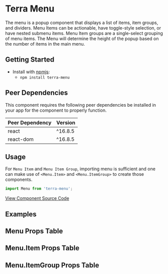 


<Badge />

# Terra Menu

The menu is a popup component that displays a list of items, item groups, and dividers. Menu Items can be actionable, have toggle-style selection, or have nested submenu items. Menu Item groups are a single-select grouping of menu items.
The Menu will determine the height of the popup based on the number of items in the main menu.

## Getting Started

- Install with [npmjs](https://www.npmjs.com):
  - `npm install terra-menu`

<!-- AUTO-GENERATED-CONTENT:START Peer Dependencies -->
## Peer Dependencies

This component requires the following peer dependencies be installed in your app for the component to properly function.

| Peer Dependency | Version |
|-|-|
| react | ^16.8.5 |
| react-dom | ^16.8.5 |

<!-- AUTO-GENERATED-CONTENT:END -->

## Usage

For `Menu Item` and `Menu Item Group`, importing menu is sufficient and one can make use of `<Menu.Item>` and `<Menu.ItemGroup>` to create those components.

```jsx
import Menu from 'terra-menu';
```

[View Component Source Code](https://github.com/cerner/terra-framework/tree/master/packages/terra-menu)

## Examples 
<BasicMenu title='Default Menu' />
<ArrowMenu title='Menu With Arrow' />
<MenuBounded title='Menu Bounded' />
<MenuWidths title='Menu Widths' />
<MenuWithInstructionsForUse title='Help Menu Item: Electronic Instructions For Use' 
description="The Electronic Instructions For Use (eIFU) icon is a regulatory requirement for CE Mark Certification and Compliance, 
and is used to indicate Help content that is the equivalent of a manufacturer\'s instruction manual. 
The label for the Help menu option should be the name of the application followed by 'Help.'"  />

## Menu Props Table 
<MenuPropsTable />

## Menu.Item Props Table 
<MenuItemPropsTable />

## Menu.ItemGroup Props Table 
<MenuItemGroupPropsTable />
